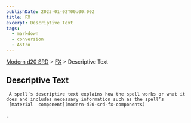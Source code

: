 ```yaml
---
publishDate: 2023-01-02T00:00:00Z
title: FX
excerpt: Descriptive Text
tags:
  - markdown
  - conversion
  - Astro
---
```


[Modern d20 SRD](/#modernD20) > [FX](modern-d20-srd-fx-index) > Descriptive Text

## Descriptive Text




     A spell’s descriptive text explains how the spell works or what it does and includes necessary information such as the spell’s
     [material  component](modern-d20-srd-fx-components)
.
